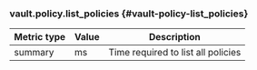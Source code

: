 ### vault.policy.list_policies {#vault-policy-list_policies}

Metric type | Value | Description
----------- | ----- | -----------
summary     | ms    | Time required to list all policies
